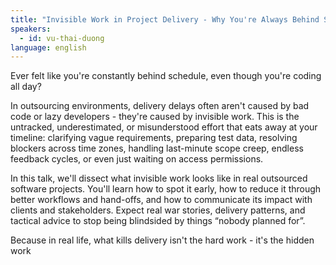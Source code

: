 ```yaml
---
title: "Invisible Work in Project Delivery - Why You're Always Behind Schedule"
speakers:
  - id: vu-thai-duong
language: english
---
```


Ever felt like you're constantly behind schedule, even though you're coding all day?

In outsourcing environments, delivery delays often aren't caused by bad code or lazy developers - they're caused by invisible work. This is the untracked, underestimated, or misunderstood effort that eats away at your timeline: clarifying vague requirements, preparing test data, resolving blockers across time zones, handling last-minute scope creep, endless feedback cycles, or even just waiting on access permissions.

In this talk, we'll dissect what invisible work looks like in real outsourced software projects. You'll learn how to spot it early, how to reduce it through better workflows and hand-offs, and how to communicate its impact with clients and stakeholders. Expect real war stories, delivery patterns, and tactical advice to stop being blindsided by things “nobody planned for”.

Because in real life, what kills delivery isn't the hard work - it's the hidden work